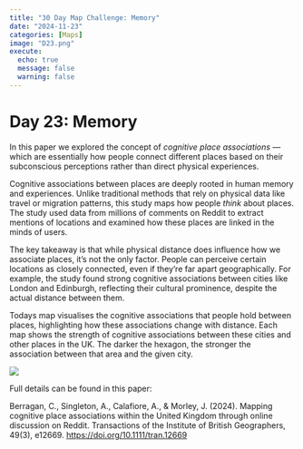 ```yaml
---
title: "30 Day Map Challenge: Memory"
date: "2024-11-23"
categories: [Maps]
image: "D23.png"
execute:
  echo: true
  message: false
  warning: false
---
```


# Day 23: Memory

In this paper we explored the concept of *cognitive place associations* — which are essentially how people connect different places based on their subconscious perceptions rather than direct physical experiences.

Cognitive associations between places are deeply rooted in human memory and experiences. Unlike traditional methods that rely on physical data like travel or migration patterns, this study maps how people *think* about places. The study used data from millions of comments on Reddit to extract mentions of locations and examined how these places are linked in the minds of users.

The key takeaway is that while physical distance does influence how we associate places, it's not the only factor. People can perceive certain locations as closely connected, even if they're far apart geographically. For example, the study found strong cognitive associations between cities like London and Edinburgh, reflecting their cultural prominence, despite the actual distance between them.

Todays map visualises the cognitive associations that people hold between places, highlighting how these associations change with distance. Each map shows the strength of cognitive associations between these cities and other places in the UK. The darker the hexagon, the stronger the association between that area and the given city.

![](D22.png)

Full details can be found in this paper:

Berragan, C., Singleton, A., Calafiore, A., & Morley, J. (2024). Mapping cognitive place associations within the United Kingdom through online discussion on Reddit. Transactions of the Institute of British Geographers, 49(3), e12669. <https://doi.org/10.1111/tran.12669>
